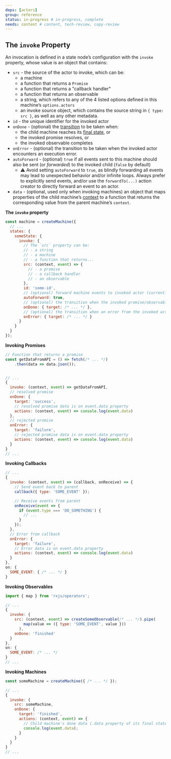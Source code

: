 ```yaml
---
deps: [actors]
group: reference
status: in-progress # in-progress, complete
needs: content # content, tech-review, copy-review
---
```


## The `invoke` Property

An invocation is defined in a state node’s configuration with the `invoke` property, whose value is an object that contains:

- `src` - the source of the actor to invoke, which can be:
  - a machine
  - a function that returns a `Promise`
  - a function that returns a "callback handler"
  - a function that returns an observable
  - a string, which refers to any of the 4 listed options defined in this machine’s `options.actors`
  - an invoke source object, which contains the source string in `{ type: src }`, as well as any other metadata.
- `id` - the unique identifier for the invoked actor
- `onDone` - (optional) the [transition](./transitions.md) to be taken when:
  - the child machine reaches its [final state](./final.md), or
  - the invoked promise resolves, or
  - the invoked observable completes
- `onError` - (optional) the transition to be taken when the invoked actor encounters an execution error.
- `autoForward` - (optional) `true` if all events sent to this machine should also be sent (or _forwarded_) to the invoked child (`false` by default)
  - ⚠️ Avoid setting `autoForward` to `true`, as blindly forwarding all events may lead to unexpected behavior and/or infinite loops. Always prefer to explicitly send events, and/or use the `forwardTo(...)` action creator to directly forward an event to an actor.
- `data` - (optional, used only when invoking machines) an object that maps properties of the child machine’s [context](./context.md) to a function that returns the corresponding value from the parent machine’s `context`.

**The `invoke` property**

```js
const machine = createMachine({
  // ...
  states: {
    someState: {
      invoke: {
        // The `src` property can be:
        // - a string
        // - a machine
        // - a function that returns...
        src: (context, event) => {
          // - a promise
          // - a callback handler
          // - an observable
        },
        id: 'some-id',
        // (optional) forward machine events to invoked actor (currently for machines only!)
        autoForward: true,
        // (optional) the transition when the invoked promise/observable/machine is done
        onDone: { target: /* ... */ },
        // (optional) the transition when an error from the invoked actor occurs
        onError: { target: /* ... */ }
      }
    }
  }
});
```

**Invoking Promises**

```js
// Function that returns a promise
const getDataFromAPI = () => fetch(/* ... */)
    .then(data => data.json());


// ...
{
  invoke: (context, event) => getDataFromAPI,
  // resolved promise
  onDone: {
    target: 'success',
    // resolved promise data is on event.data property
    actions: (context, event) => console.log(event.data)
  },
  // rejected promise
  onError: {
    target: 'failure',
    // rejected promise data is on event.data property
    actions: (context, event) => console.log(event.data)
  }
}
// ...
```

**Invoking Callbacks**

```js
// ...
{
  invoke: (context, event) => (callback, onReceive) => {
    // Send event back to parent
    callback({ type: 'SOME_EVENT' });

    // Receive events from parent
    onReceive(event => {
      if (event.type === 'DO_SOMETHING') {
        // ...
      }
    });
  },
  // Error from callback
  onError: {
    target: 'failure',
    // Error data is on event.data property
    actions: (context, event) => console.log(event.data)
  }
},
on: {
  SOME_EVENT: { /* ... */ }
}
```

**Invoking Observables**

```js
import { map } from 'rxjs/operators';

// ...
{
  invoke: {
    src: (context, event) => createSomeObservable(/* ... */).pipe(
        map(value => ({ type: 'SOME_EVENT', value }))
      ),
    onDone: 'finished'
  }
},
on: {
  SOME_EVENT: /* ... */
}
// ...
```

**Invoking Machines**

```js
const someMachine = createMachine({ /* ... */ });

// ...
{
  invoke: {
    src: someMachine,
    onDone: {
      target: 'finished',
      actions: (context, event) => {
        // Child machine's done data (.data property of its final state)
        console.log(event.data);
      }
    }
  }
}
// ...
```
